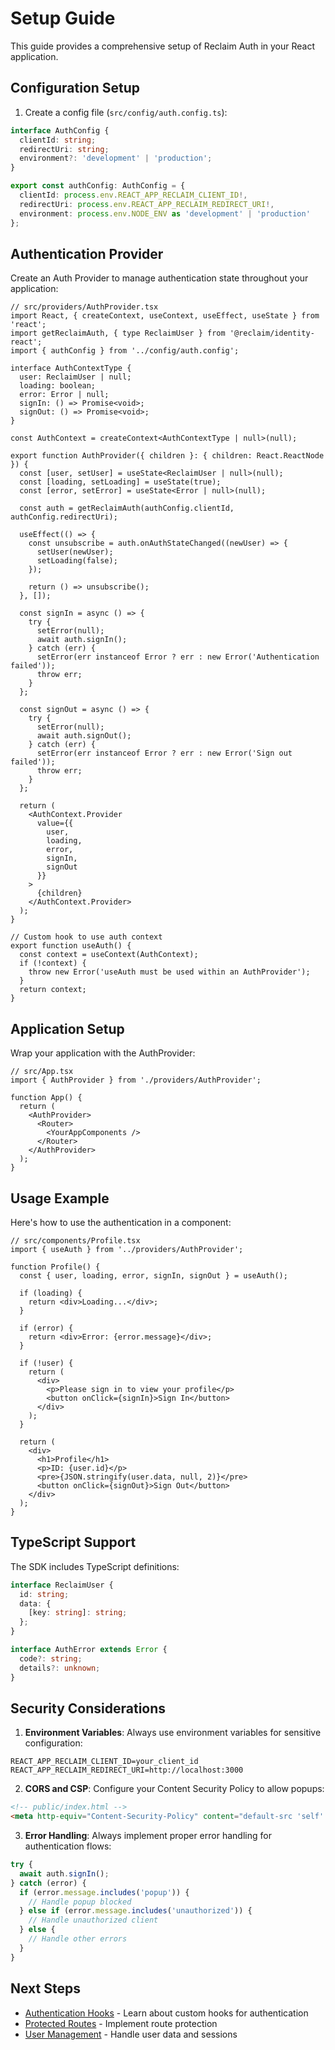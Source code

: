 # Setup Guide

This guide provides a comprehensive setup of Reclaim Auth in your React application.

## Configuration Setup

1. Create a config file (`src/config/auth.config.ts`):

```typescript
interface AuthConfig {
  clientId: string;
  redirectUri: string;
  environment?: 'development' | 'production';
}

export const authConfig: AuthConfig = {
  clientId: process.env.REACT_APP_RECLAIM_CLIENT_ID!,
  redirectUri: process.env.REACT_APP_RECLAIM_REDIRECT_URI!,
  environment: process.env.NODE_ENV as 'development' | 'production'
};
```

## Authentication Provider

Create an Auth Provider to manage authentication state throughout your application:

```tsx
// src/providers/AuthProvider.tsx
import React, { createContext, useContext, useEffect, useState } from 'react';
import getReclaimAuth, { type ReclaimUser } from '@reclaim/identity-react';
import { authConfig } from '../config/auth.config';

interface AuthContextType {
  user: ReclaimUser | null;
  loading: boolean;
  error: Error | null;
  signIn: () => Promise<void>;
  signOut: () => Promise<void>;
}

const AuthContext = createContext<AuthContextType | null>(null);

export function AuthProvider({ children }: { children: React.ReactNode }) {
  const [user, setUser] = useState<ReclaimUser | null>(null);
  const [loading, setLoading] = useState(true);
  const [error, setError] = useState<Error | null>(null);

  const auth = getReclaimAuth(authConfig.clientId, authConfig.redirectUri);

  useEffect(() => {
    const unsubscribe = auth.onAuthStateChanged((newUser) => {
      setUser(newUser);
      setLoading(false);
    });

    return () => unsubscribe();
  }, []);

  const signIn = async () => {
    try {
      setError(null);
      await auth.signIn();
    } catch (err) {
      setError(err instanceof Error ? err : new Error('Authentication failed'));
      throw err;
    }
  };

  const signOut = async () => {
    try {
      setError(null);
      await auth.signOut();
    } catch (err) {
      setError(err instanceof Error ? err : new Error('Sign out failed'));
      throw err;
    }
  };

  return (
    <AuthContext.Provider 
      value={{ 
        user, 
        loading, 
        error,
        signIn, 
        signOut 
      }}
    >
      {children}
    </AuthContext.Provider>
  );
}

// Custom hook to use auth context
export function useAuth() {
  const context = useContext(AuthContext);
  if (!context) {
    throw new Error('useAuth must be used within an AuthProvider');
  }
  return context;
}
```

## Application Setup

Wrap your application with the AuthProvider:

```tsx
// src/App.tsx
import { AuthProvider } from './providers/AuthProvider';

function App() {
  return (
    <AuthProvider>
      <Router>
        <YourAppComponents />
      </Router>
    </AuthProvider>
  );
}
```

## Usage Example

Here's how to use the authentication in a component:

```tsx
// src/components/Profile.tsx
import { useAuth } from '../providers/AuthProvider';

function Profile() {
  const { user, loading, error, signIn, signOut } = useAuth();

  if (loading) {
    return <div>Loading...</div>;
  }

  if (error) {
    return <div>Error: {error.message}</div>;
  }

  if (!user) {
    return (
      <div>
        <p>Please sign in to view your profile</p>
        <button onClick={signIn}>Sign In</button>
      </div>
    );
  }

  return (
    <div>
      <h1>Profile</h1>
      <p>ID: {user.id}</p>
      <pre>{JSON.stringify(user.data, null, 2)}</pre>
      <button onClick={signOut}>Sign Out</button>
    </div>
  );
}
```

## TypeScript Support

The SDK includes TypeScript definitions:

```typescript
interface ReclaimUser {
  id: string;
  data: {
    [key: string]: string;
  };
}

interface AuthError extends Error {
  code?: string;
  details?: unknown;
}
```

## Security Considerations

1. **Environment Variables**: Always use environment variables for sensitive configuration:
```env
REACT_APP_RECLAIM_CLIENT_ID=your_client_id
REACT_APP_RECLAIM_REDIRECT_URI=http://localhost:3000
```

2. **CORS and CSP**: Configure your Content Security Policy to allow popups:
```html
<!-- public/index.html -->
<meta http-equiv="Content-Security-Policy" content="default-src 'self' https://identity.reclaimprotocol.org; frame-src 'self' https://identity.reclaimprotocol.org">
```

3. **Error Handling**: Always implement proper error handling for authentication flows:
```typescript
try {
  await auth.signIn();
} catch (error) {
  if (error.message.includes('popup')) {
    // Handle popup blocked
  } else if (error.message.includes('unauthorized')) {
    // Handle unauthorized client
  } else {
    // Handle other errors
  }
}
```

## Next Steps

- [Authentication Hooks](/reclaim-auth-react/hooks) - Learn about custom hooks for authentication
- [Protected Routes](/reclaim-auth-react/protected-routes) - Implement route protection
- [User Management](/reclaim-auth-react/user-management) - Handle user data and sessions